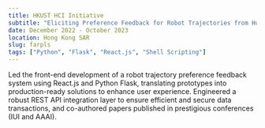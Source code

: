 ```yaml
---
title: HKUST HCI Initiative
subtitle: "Eliciting Preference Feedback for Robot Trajectories from Human Users"
date: December 2022 - October 2023
location: Hong Kong SAR
slug: farpls
tags: ["Python", "Flask", "React.js", "Shell Scripting"]
---
```


Led the front-end development of a robot trajectory preference feedback system using React.js and Python Flask, translating prototypes into production-ready solutions to enhance user experience. Engineered a robust REST API integration layer to ensure efficient and secure data transactions, and co-authored papers published in prestigious conferences (IUI and AAAI).
